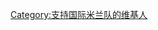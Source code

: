{{Userbox
  |border-c = #000
  |border-s = 1
  |id-c     = #fff
  |id-s     = 12
  |id-fc    = #000
  |info-c   = #3A5FCD
  |info-s   = 15
  |info-fc  = #FFFFFF
  |id       = 国际米兰<!--[[File:Inter logo.gif|40px]]-->
  |info     = Io sono '''[[国际米兰|<span style="color:gold;">inter</span>]]'''ista！
}}

[[Category:支持国际米兰队的维基人]]
